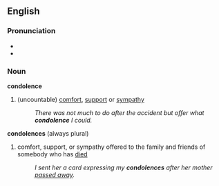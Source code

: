==English==
===Pronunciation===
*{{audio|en-us-condolence.ogg|Audio (US)}}
*{{audio|en-us-conodolences.ogg|Audio (plural, US)}}

===Noun===
'''condolence'''
#(uncountable) [[comfort]], [[support]] or [[sympathy]]
#:''There was not much to do after the accident but offer what '''condolence''' I could.''
'''condolences''' (always plural)
#comfort, support, or sympathy offered to the family and friends of somebody who has [[die]]d
#:''I sent her a card expressing my '''condolences''' after her mother [[passed away]].''